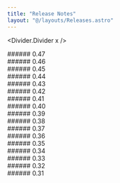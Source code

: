 ```yaml
---
title: "Release Notes"
layout: "@/layouts/Releases.astro"
---
```




<Divider.Divider x />
<div class="release-wrapper">
  ###### 0.47
  <Release0470 />
</div>
<Divider.Divider x />
<div class="release-wrapper">
  ###### 0.46
  <Release0460 />
</div>
<Divider.Divider x />
<div class="release-wrapper">
  ###### 0.45
  <Release0450 />
</div>
<Divider.Divider x />
<div class="release-wrapper">
  ###### 0.44
  <Release0440 />
</div>
<Divider.Divider x />
<div class="release-wrapper">
  ###### 0.43
  <Release0430 />
</div>
<Divider.Divider x />
<div class="release-wrapper">
  ###### 0.42
  <Release0420 />
</div>
<Divider.Divider x />
<div class="release-wrapper">
  ###### 0.41
  <Release0410 />
</div>
<Divider.Divider x />
<div class="release-wrapper">
  ###### 0.40
  <Release0400 />
</div>
<Divider.Divider x />
<div class="release-wrapper">
  ###### 0.39
  <Release0390 />
</div>
<Divider.Divider x />
<div class="release-wrapper">
  ###### 0.38
  <Release0380 />
</div>
<Divider.Divider x />
<div class="release-wrapper">
  ###### 0.37
  <Release0370 />
</div>
<Divider.Divider x />
<div class="release-wrapper">
  ###### 0.36
  <Release0360 />
</div>
<Divider.Divider x />
<div class="release-wrapper">
  ###### 0.35
  <Release0350 />
</div>
<Divider.Divider x />
<div class="release-wrapper">
  ###### 0.34
  <Release0340 />
</div>
<Divider.Divider x />
<div class="release-wrapper">
  ###### 0.33
  <Release0330 />
</div>
<Divider.Divider x />
<div class="release-wrapper">
  ###### 0.32
  <Release0320 />
</div>
<Divider.Divider x />
<div class="release-wrapper">
  ###### 0.31
  <Release0310 />
</div>
